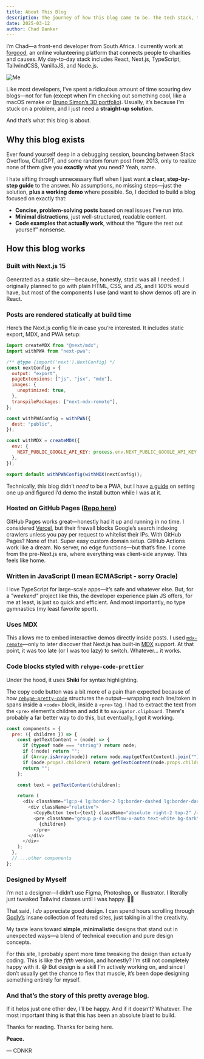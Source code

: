 ```yaml
---
title: About This Blog
description: The journey of how this blog came to be. The tech stack, the design, the process.
date: 2025-03-12
author: Chad Danker
---
```


I’m Chad—a front-end developer from South Africa. I currently work at [forgood](https://www.forgood.co.za), an online volunteering platform that connects people to charities and causes. My day-to-day stack includes React, Next.js, TypeScript, TailwindCSS, VanillaJS, and Node.js.  

![Me](/images/content/about/me/7.png)

Like most developers, I’ve spent a ridiculous amount of time scouring dev blogs—not for fun (except when I’m checking out something cool, like a macOS remake or [Bruno Simon’s 3D portfolio](https://bruno-simon.com/)). Usually, it’s because I’m stuck on a problem, and I just need a **straight-up solution**.  

And that’s what this blog is about.  

## Why this blog exists  

Ever found yourself deep in a debugging session, bouncing between Stack Overflow, ChatGPT, and some random forum post from 2013, only to realize none of them give you **exactly** what you need? Yeah, same.  

I hate sifting through unnecessary fluff when I just want **a clear, step-by-step guide** to the answer. No assumptions, no missing steps—just the solution, **plus a working demo** where possible. So, I decided to build a blog focused on exactly that:  
- **Concise, problem-solving posts** based on real issues I’ve run into.  
- **Minimal distractions**, just well-structured, readable content.  
- **Code examples that actually work**, without the “figure the rest out yourself” nonsense.  

## How this blog works  

### Built with **Next.js 15**  
Generated as a static site—because, honestly, static was all I needed. I originally planned to go with plain HTML, CSS, and JS, and I *100%* would have, but most of the components I use (and want to show demos of) are in React.  

### Posts are rendered **statically at build time**  
Here’s the Next.js config file in case you’re interested. It includes static export, MDX, and PWA setup:  

```javascript
import createMDX from "@next/mdx";
import withPWA from "next-pwa";

/** @type {import('next').NextConfig} */
const nextConfig = {
  output: "export",
  pageExtensions: ["js", "jsx", "mdx"],
  images: {
    unoptimized: true,
  },
  transpilePackages: ["next-mdx-remote"],
};

const withPWAConfig = withPWA({
  dest: "public",
});

const withMDX = createMDX({
  env: {
    NEXT_PUBLIC_GOOGLE_API_KEY: process.env.NEXT_PUBLIC_GOOGLE_API_KEY,
  },
});

export default withPWAConfig(withMDX(nextConfig));
```

Technically, this blog didn’t *need* to be a PWA, but I have [a guide](/post/setting-up-a-pwa-in-nextjs) on setting one up and figured I’d demo the install button while I was at it.  

### Hosted on **GitHub Pages** ([Repo here](https://github.com/cdnkr/cdnkr.blog))  
GitHub Pages works great—honestly had it up and running in no time. I considered [Vercel](https://vercel.com/), but their firewall blocks Google’s search indexing crawlers unless you pay per request to whitelist their IPs. With GitHub Pages? None of that. Super easy custom domain setup. GitHub Actions work like a dream. No server, no edge functions—but that’s fine. I come from the pre-Next.js era, where everything was client-side anyway. This feels like home.

### Written in **JavaScript** (I mean ECMAScript - sorry Oracle)
I love TypeScript for large-scale apps—it’s safe and whatever else. But, for a _"weekend"_ project like this, the developer experience plain JS offers, for me at least, is just so quick and efficient. And most importantly, no type gymnastics (my least favorite sport).

### Uses **MDX**  
This allows me to embed interactive demos directly inside posts. I used [`mdx-remote`](https://www.npmjs.com/package/next-mdx-remote/v/0.5.1)—only to later discover that Next.js has built-in [MDX](https://mdxjs.com/) support. At that point, it was too late (or I was too lazy) to switch. Whatever… it works.   

### Code blocks styled with `rehype-code-prettier`
Under the hood, it uses **Shiki** for syntax highlighting.  

The copy code button was a bit more of a pain than expected because of how [`rehype-pretty-code`](https://rehype-pretty.pages.dev/) structures the output—wrapping each line/token in spans inside a `<code>` block, inside a `<pre>` tag. I had to extract the text from the `<pre>` element’s children and add it to `navigator.clipboard`. There's probably a far better way to do this, but eventually, I got it working.  
```javascript
const components = {
  pre: ({ children }) => {
    const getTextContent = (node) => {
      if (typeof node === "string") return node;
      if (!node) return "";
      if (Array.isArray(node)) return node.map(getTextContent).join("");
      if (node.props?.children) return getTextContent(node.props.children);
      return "";
    };

    const text = getTextContent(children);

    return (
      <div className="lg:p-4 lg:border-2 lg:border-dashed lg:border-dark my-8">
        <div className="relative">
          <CopyButton text={text} className="absolute right-2 top-2" />
          <pre className="group p-4 overflow-x-auto text-white bg-dark">
            {children}
          </pre>
        </div>
      </div>
    );
  },
  // ...other components
};
```

### **Designed by Myself**  

I’m not a designer—I didn’t use Figma, Photoshop, or Illustrator. I literally just tweaked Tailwind classes until I was happy. 🤷‍♂️  

That said, I *do* appreciate good design. I can spend hours scrolling through [Godly’s](https://godly.website/) insane collection of featured sites, just taking in all the creativity.  

My taste leans toward **simple, minimalistic** designs that stand out in unexpected ways—a blend of technical execution and pure design concepts.  

For this site, I probably spent more time tweaking the design than actually coding. This is like the *fifth* version, and honestly? I’m still not completely happy with it. 😅 But design is a skill I’m actively working on, and since I don’t usually get the chance to flex that muscle, it’s been dope designing something entirely for myself.  

### And that’s the story of this pretty average blog. 

If it helps just one other dev, I’ll be happy. And if it doesn’t? Whatever. The most important thing is that this has been an absolute blast to build.  

Thanks for reading. Thanks for being here.  

**Peace.** 

— CDNKR